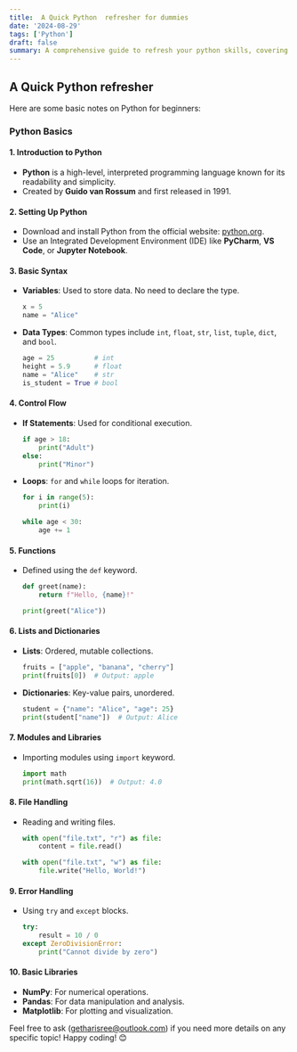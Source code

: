 ```yaml
---
title:  A Quick Python  refresher for dummies
date: '2024-08-29'
tags: ['Python']
draft: false
summary: A comprehensive guide to refresh your python skills, covering basics, data types, variables, operators, control structures, arrays, methods, OOP concepts, exception handling.
---
```



##  A Quick Python refresher

Here are some basic notes on Python for beginners:

### Python Basics

#### 1. **Introduction to Python**
- **Python** is a high-level, interpreted programming language known for its readability and simplicity.
- Created by **Guido van Rossum** and first released in 1991.

#### 2. **Setting Up Python**
- Download and install Python from the official website: [python.org](https://www.python.org/).
- Use an Integrated Development Environment (IDE) like **PyCharm**, **VS Code**, or **Jupyter Notebook**.

#### 3. **Basic Syntax**
- **Variables**: Used to store data. No need to declare the type.
  ```python
  x = 5
  name = "Alice"
  ```
- **Data Types**: Common types include `int`, `float`, `str`, `list`, `tuple`, `dict`, and `bool`.
  ```python
  age = 25          # int
  height = 5.9      # float
  name = "Alice"    # str
  is_student = True # bool
  ```

#### 4. **Control Flow**
- **If Statements**: Used for conditional execution.
  ```python
  if age > 18:
      print("Adult")
  else:
      print("Minor")
  ```
- **Loops**: `for` and `while` loops for iteration.
  ```python
  for i in range(5):
      print(i)
  
  while age < 30:
      age += 1
  ```

#### 5. **Functions**
- Defined using the `def` keyword.
  ```python
  def greet(name):
      return f"Hello, {name}!"
  
  print(greet("Alice"))
  ```

#### 6. **Lists and Dictionaries**
- **Lists**: Ordered, mutable collections.
  ```python
  fruits = ["apple", "banana", "cherry"]
  print(fruits[0])  # Output: apple
  ```
- **Dictionaries**: Key-value pairs, unordered.
  ```python
  student = {"name": "Alice", "age": 25}
  print(student["name"])  # Output: Alice
  ```

#### 7. **Modules and Libraries**
- Importing modules using `import` keyword.
  ```python
  import math
  print(math.sqrt(16))  # Output: 4.0
  ```

#### 8. **File Handling**
- Reading and writing files.
  ```python
  with open("file.txt", "r") as file:
      content = file.read()
  
  with open("file.txt", "w") as file:
      file.write("Hello, World!")
  ```

#### 9. **Error Handling**
- Using `try` and `except` blocks.
  ```python
  try:
      result = 10 / 0
  except ZeroDivisionError:
      print("Cannot divide by zero")
  ```

#### 10. **Basic Libraries**
- **NumPy**: For numerical operations.
- **Pandas**: For data manipulation and analysis.
- **Matplotlib**: For plotting and visualization.

Feel free to ask (getharisree@outlook.com) if you need more details on any specific topic! Happy coding! 😊
    

